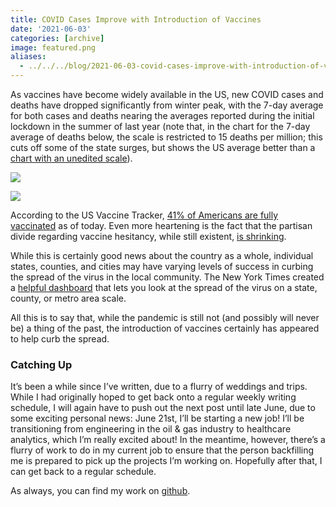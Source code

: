 ```yaml
---
title: COVID Cases Improve with Introduction of Vaccines
date: '2021-06-03'
categories: [archive]
image: featured.png
aliases: 
  - ../../../blog/2021-06-03-covid-cases-improve-with-introduction-of-vaccines/index.html
---
```


As vaccines have become widely available in the US, new COVID cases and deaths have dropped significantly from winter peak, with the 7-day average for both cases and deaths nearing the averages reported during the initial lockdown in the summer of last year (note that, in the chart for the 7-day average of deaths below,  the scale is restricted to 15 deaths per million; this cuts off some of the state surges, but shows the US average better than a [chart with an unedited scale](https://github.com/markjrieke/thedatadiary/raw/main/2021.05.30-COVID/p3.png)).

![](pics/plot_01.png)

![](pics/plot_03.png)

According to the US Vaccine Tracker, [41% of Americans are fully vaccinated](https://twitter.com/USVaccineCount) as of today. Even more heartening is the fact that the partisan divide regarding vaccine hesitancy, while still existent, [is shrinking](https://twitter.com/gelliottmorris/status/1397579777448550404). 

While this is certainly good news about the country as a whole, individual states, counties, and cities may have varying levels of success in curbing the spread of the virus in the local community. The New York Times created a [helpful dashboard](https://www.nytimes.com/interactive/2021/us/covid-cases-deaths-tracker.html) that lets you look at the spread of the virus on a state, county, or metro area scale. 

All this is to say that, while the pandemic is still not (and possibly will never be) a thing of the past, the introduction of vaccines certainly has appeared to help curb the spread.

### Catching Up

It’s been a while since I’ve written, due to a flurry of weddings and trips. While I had originally hoped to get back onto a regular weekly writing schedule, I will again have to push out the next post until late June, due to some exciting personal news: June 21st, I’ll be starting a new job! I’ll be transitioning from engineering in the oil & gas industry to healthcare analytics, which I’m really excited about! In the meantime, however, there’s a flurry of work to do in my current job to ensure that the person backfilling me is prepared to pick up the projects I’m working on. Hopefully after that, I can get back to a regular schedule.

As always, you can find my work on [github](https://github.com/markjrieke/thedatadiary/tree/main/2021.05.30-COVID).
